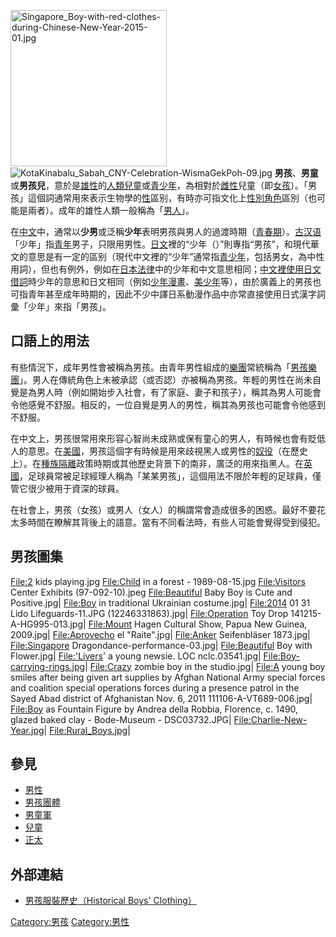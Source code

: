 {{Redirect2|1=小男孩|2=二战时在日本廣島投擲的首枚原子彈|3=小男孩 (原子弹)}}
[[File:Singapore_Boy-with-red-clothes-during-Chinese-New-Year-2015-01.jpg|250px]]
[[File:KotaKinabalu_Sabah_CNY-Celebration-WismaGekPoh-09.jpg|thumb]]
'''男孩'''、'''男童'''或'''男孩兒'''，意於是[[雄性|雄性]]的[[人類|人類]][[兒童|兒童]]或[[青少年|青少年]]，為相對於[[雌性|雌性]]兒童（即[[女孩|女孩]]）。「男孩」這個詞通常用來表示生物學的[[性_(生物學)|性]]區别，有時亦可指文化上[[性別角色|性別角色]]區別（也可能是兩者）。成年的雄性人類一般稱為「[[男人|男人]]」。

在[[中文|中文]]中，通常以'''少男'''或泛稱'''少年'''表明男孩與男人的過渡時期（[[青春期|青春期]]）。[[古汉语|古汉语]]「少年」指[[青年|青年]]男子，只限用男性。[[日文|日文]]裡的“少年（{{nihongo|少年}}）”則專指“男孩”，和現代華文的意思是有一定的區别（現代中文裡的“少年”通常指[[青少年|青少年]]，包括男女，為中性用詞），但也有例外，例如在[[日本法律|日本法律]]中的少年和中文意思相同；[[華文中的日文借詞|中文裡使用日文借詞]]時少年的意思和日文相同（例如[[少年漫畫|少年漫畫]]、[[美少年|美少年]]等），由於廣義上的男孩也可指青年甚至成年時期的，因此不少中譯日系動漫作品中亦常直接使用日式漢字詞彙「少年」來指「男孩」。

== 口語上的用法 ==
有些情況下，成年男性會被稱為男孩。由青年男性組成的[[樂團|樂團]]常統稱為「[[男孩團|男孩樂團]]」。男人在傳統角色上未被承認（或否認）亦被稱為男孩。年輕的男性在尚未自覺是為男人時（例如開始步入社會，有了家庭、妻子和孩子），稱其為男人可能會令他感覺不舒服。相反的，一位自覺是男人的男性，稱其為男孩也可能會令他感到不舒服。

在中文上，男孩很常用來形容心智尚未成熟或保有童心的男人，有時候也會有貶低人的意思。在[[美國|美國]]，男孩這個字有時候是用來歧視黑人或男性的[[奴役|奴役]]（在歷史上）。在[[种族隔离制度|種族隔離]]政策時期或其他歷史背景下的南非，廣泛的用來指黑人。在[[英國|英國]]，足球員常被足球經理人稱為「某某男孩」，這個用法不限於年輕的足球員，僅管它很少被用于資深的球員。

在社會上，男孩（女孩）或男人（女人）的稱謂常會造成很多的困惑。最好不要花太多時間在瞭解其背後上的語意。當有不同看法時，有些人可能會覺得受到侵犯。
==男孩圖集==
<gallery>
File:2 kids playing.jpg
File:Child in a forest - 1989-08-15.jpg
File:Visitors Center Exhibits (97-092-10).jpeg
File:Beautiful Baby Boy is Cute and Positive.jpg|
File:Boy in traditional Ukrainian costume.jpg|
File:2014 01 31 Lido Lifeguards-11.JPG (12246331863).jpg|
File:Operation Toy Drop 141215-A-HG995-013.jpg|
File:Mount Hagen Cultural Show, Papua New Guinea, 2009.jpg|
File:Aprovecho el "Raite".jpg|
File:Anker Seifenbläser 1873.jpg|
File:Singapore Dragondance-performance-03.jpg|
File:Beautiful Boy with Flower.jpg|
File:'Livers' a young newsie. LOC nclc.03541.jpg|
File:Boy-carrying-rings.jpg|
File:Crazy zombie boy in the studio.jpg|
File:A young boy smiles after being given art supplies by Afghan National Army special forces and coalition special operations forces during a presence patrol in the Sayed Abad district of Afghanistan Nov. 6, 2011 111106-A-VT689-006.jpg|
File:Boy as Fountain Figure by Andrea della Robbia, Florence, c. 1490, glazed baked clay - Bode-Museum - DSC03732.JPG|
File:Charlie-New-Year.jpg|
File:Rural_Boys.jpg|
</gallery>

== 參見 ==
* [[男性|男性]]
* [[男孩團體|男孩團體]]
* [[男童軍|男童軍]]
* [[兒童|兒童]]
* [[正太|正太]]

== 外部連結 ==
{{Commons|Category:Boys}}
* [http://members.tripod.com/~histclo/ 男孩服裝歷史（Historical Boys' Clothing）] {{Wayback|url=http://members.tripod.com/~histclo/ |date=20040614145206 }}

{{Authority control}}
[[Category:男孩|Category:男孩]]
[[Category:男性|Category:男性]]